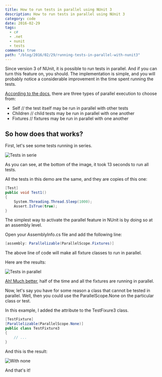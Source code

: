 ```yaml
---
title: How to run tests in parallel using NUnit 3
description: How to run tests in parallel using NUnit 3
category: code
date: 2016-02-29
tags:
  - c#
  - .net
  - nunit
  - tests
comments: true
path: "/blog/2016/02/29/running-tests-in-parallel-with-nunit3"
---
```


Since version 3 of NUnit, it is possible to run tests in parallel. And if you
can turn this feature on, you should. The implementation is simple, and you will
probably notice a considerable improvement in the time spent running the tests.

[According to the docs](https://github.com/nunit/docs/wiki/Parallelizable-Attribute),
there are three types of parallel execution to choose from:

- Self // the test itself may be run in parallel with other tests
- Children // child tests may be run in parallel with one another
- Fixtures // fixtures may be run in parallel with one another

## So how does that works?

First, let's see some tests running in series.

![Tests in serie](tests-in-serie.png)

As you can see, at the bottom of the image, it took 13 seconds to run all tests.

All the tests in this demo are the same, and they are copies of this one:

```csharp
[Test]
public void Test1()
{
    System.Threading.Thread.Sleep(1000);
    Assert.IsTrue(true);
}
```

The simplest way to activate the parallel feature in NUnit is by doing so at an
assembly level.

Open your AssemblyInfo.cs file and add the following line:

```csharp
[assembly: Parallelizable(ParallelScope.Fixtures)]
```

The above line of code will make all fixture classes to run in parallel.

Here are the results:

![Tests in parallel](tests-in-parallel.png)

[Ah! Much better](http://www.wavsource.com/snds_2016-02-14_1408938504723674/video_games/duke/better.wav),
half of the time and all the fixtures are running in parallel.

Now, let's say you have for some reason a class that cannot be tested in
parallel. Well, then you could use the ParallelScope.None on the particular
class or test.

In this example, I added the attribute to the TestFixure3 class.

```csharp
[TestFixture]
[Parallelizable(ParallelScope.None)]
public class TestFixture3
{
    // ...
}
```

And this is the result:

![With none](with-none.png)

And that's it!

